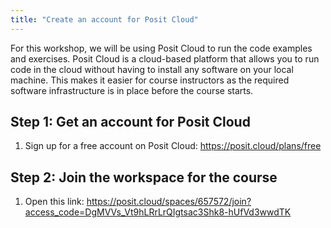 ```yaml
---
title: "Create an account for Posit Cloud"
---
```


For this workshop, we will be using Posit Cloud to run the code examples and exercises. Posit Cloud is a cloud-based platform that allows you to run code in the cloud without having to install any software on your local machine. This makes it easier for course instructors as the required software infrastructure is in place before the course starts.

## Step 1: Get an account for Posit Cloud

1. Sign up for a free account on Posit Cloud: <https://posit.cloud/plans/free>

## Step 2: Join the workspace for the course

1. Open this link: <https://posit.cloud/spaces/657572/join?access_code=DgMVVs_Vt9hLRrLrQIgtsac3Shk8-hUfVd3wwdTK>

